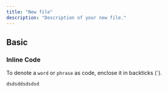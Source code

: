 ```yaml
---
title: "New file"
description: "Description of your new file."
---
```


## Basic

### Inline Code

To denote a `word` or `phrase` as code, enclose it in backticks (\`).

<Accordion title="New Accordion" defaultOpen="false" />

```
dsdsddsdsdsd
```